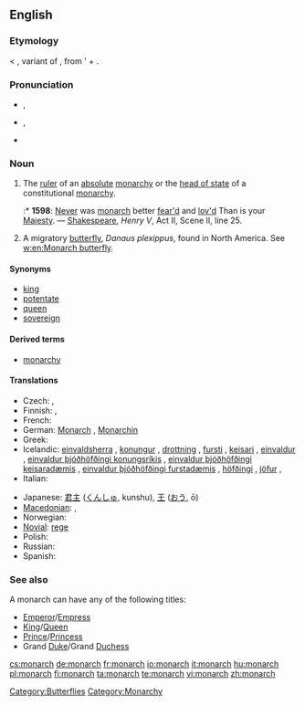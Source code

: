 ==English==

===Etymology===
{{etyl|la}} {{term|monarchia|lang=la}} < {{etyl|grc}} {{term|sc=polytonic|μονάρχης|tr=monarchēs|lang=grc}}, variant of {{term|sc=polytonic|μόναρχος|tr=monarchos||sole ruler|lang=grc}}, from '{{term|sc=polytonic|μόνος|tr=monos||only|lang=grc}} + {{term|sc=polytonic|ἀρχός|tr=archos||leader|lang=grc}}.

===Pronunciation===
* {{a|UK}} {{IPA|/ˈmɒnək/}}, {{SAMPA|/"mQn@k/}}
* {{a|US}} {{IPA|/ˈmɑːnɚk/}}, {{SAMPA|/"mA:n@`k/}}
* {{audio|En-us-monarch.ogg|Audio (US)}}

===Noun===
{{en-noun}}

# The [[ruler]] of an [[absolute]] [[monarchy]] or the [[head of state]] of a constitutional [[monarchy]].
#:* '''1598''': [[never|Never]] was [[monarch]] better [[fear|fear'd]] and [[love|lov'd]]  Than is your [[Majesty]]. — [[w:William Shakespeare|Shakespeare]], ''Henry V'', Act II, Scene II, line 25.
# A migratory [[butterfly]], ''Danaus plexippus'', found in North America. See [[w:en:Monarch butterfly]].

====Synonyms====
* [[king]]
* [[potentate]]
* [[queen]]
* [[sovereign]]

====Derived terms====
* [[monarchy]]

====Translations====
{{trans-top|ruler}}
* Czech: {{t-|cs|panovník|m}}, {{t-|cs|monarcha|m}}
* Finnish: {{t+|fi|hallitsija}},  {{t+|fi|monarkki}}
* French: {{t+|fr|monarque|m}}
* German: [[Monarch]] {{m}}, [[Monarchin]] {{f}}
* Greek: {{t+|el|μονάρχης|m|tr=monárkhis}}
* Icelandic: [[einvaldsherra]] {{m}}, [[konungur]] {{m}}, [[drottning]] {{f}}, [[fursti]] {{m}}, [[keisari]] {{m}}, [[einvaldur]] {{m}}, [[einvaldur þjóðhöfðingi konungsríkis]] {{m}}, [[einvaldur þjóðhöfðingi keisaradæmis]] {{m}}, [[einvaldur þjóðhöfðingi furstadæmis]] {{m}}, [[höfðingi]] {{m}}, [[jöfur]] {{m}},
* Italian: {{t-|it|monarca}}
{{trans-mid}}
* Japanese: [[君主]] ([[くんしゅ]], kunshu), [[王]] ([[おう]], ō)
* [[Macedonian]]: {{t-|mk|монарх|m|tr=mónarh}},  {{t|mk|владетел|m|tr=vládetel}}
* Norwegian: {{t+|no|monark|m}}
* [[Novial]]: [[rege]]
* Polish: {{t+|pl|monarcha|m}}
* Russian: {{t+|ru|монарх|m|tr=monárkh}}
* Spanish: {{t-|es|monarca|m|f}}
{{trans-bottom}}

===See also===
A monarch can have any of the following titles:
* [[Emperor]]/[[Empress]]
* [[King]]/[[Queen]]
* [[Prince]]/[[Princess]]
* Grand [[Duke]]/Grand [[Duchess]]

[[Category:Butterflies]]
[[Category:Monarchy]]

[[cs:monarch]]
[[de:monarch]]
[[fr:monarch]]
[[io:monarch]]
[[it:monarch]]
[[hu:monarch]]
[[pl:monarch]]
[[fi:monarch]]
[[ta:monarch]]
[[te:monarch]]
[[vi:monarch]]
[[zh:monarch]]